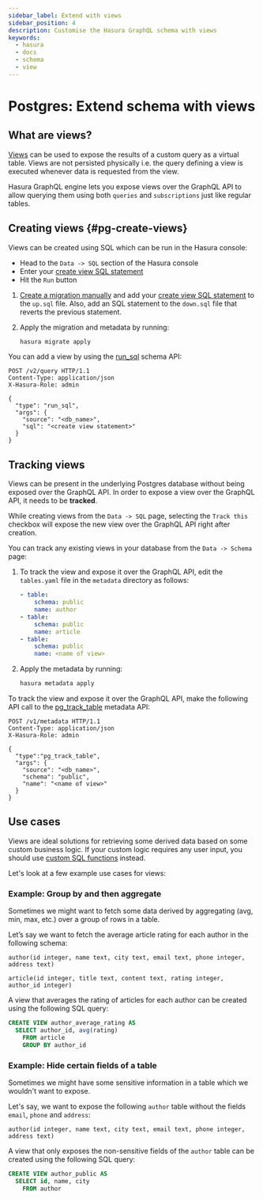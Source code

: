 ```yaml
---
sidebar_label: Extend with views
sidebar_position: 4
description: Customise the Hasura GraphQL schema with views
keywords:
  - hasura
  - docs
  - schema
  - view
---
```



# Postgres: Extend schema with views

## What are views?

[Views](https://www.postgresql.org/docs/current/sql-createview.html) can
be used to expose the results of a custom query as a virtual table.
Views are not persisted physically i.e. the query defining a view is
executed whenever data is requested from the view.

Hasura GraphQL engine lets you expose views over the GraphQL API to
allow querying them using both `queries` and `subscriptions` just like
regular tables.

## Creating views {#pg-create-views}

<Tabs className="api-tabs">
<TabItem value="console" label="Console">

Views can be created using SQL which can be run in the Hasura console:

-   Head to the `Data -> SQL` section of the Hasura console
-   Enter your [create view SQL
    statement](https://www.postgresql.org/docs/current/static/sql-createview.html)
-   Hit the `Run` button

</TabItem>
<TabItem value="cli" label="CLI">

1.  [Create a migration manually](/graphql/core/migrations/advanced/writing-migrations-manually.mdx) and add your
    [create view SQL statement](https://www.postgresql.org/docs/current/static/sql-createview.html)
    to the `up.sql` file. Also, add an SQL statement to the `down.sql`
    file that reverts the previous statement.

2.  Apply the migration and metadata by running:

    ```bash
    hasura migrate apply
    ```

</TabItem>
<TabItem value="api" label="API">

You can add a view by using the [run_sql](/graphql/core/api-reference/schema-api/run-sql.mdx#schema-run-sql) schema API:

```http
POST /v2/query HTTP/1.1
Content-Type: application/json
X-Hasura-Role: admin

{
  "type": "run_sql",
  "args": {
    "source": "<db_name>",
    "sql": "<create view statement>"
  }
}
```

</TabItem>
</Tabs>


## Tracking views

Views can be present in the underlying Postgres database without being
exposed over the GraphQL API. In order to expose a view over the GraphQL
API, it needs to be **tracked**.

<Tabs className="api-tabs">
<TabItem value="console" label="Console">

While creating views from the `Data -> SQL` page, selecting the
`Track this` checkbox will expose the new view over the GraphQL API
right after creation.

You can track any existing views in your database from the
`Data -> Schema` page:

<Thumbnail
  src="/img/graphql/core/schema/schema-track-views.png"
  alt="Track views"
/>

</TabItem>
<TabItem value="cli" label="CLI">

1.  To track the view and expose it over the GraphQL API, edit the
    `tables.yaml` file in the `metadata` directory as follows:

    ```yaml {7-9}
    - table:
        schema: public
        name: author
    - table:
        schema: public
        name: article
    - table:
        schema: public
        name: <name of view>
    ```

2.  Apply the metadata by running:

    ```bash
    hasura metadata apply
    ```

</TabItem>
<TabItem value="api" label="API">

To track the view and expose it over the GraphQL API, make the following
API call to the [pg_track_table](/graphql/core/api-reference/metadata-api/table-view.mdx#metadata-pg-track-table) metadata API:

```http
POST /v1/metadata HTTP/1.1
Content-Type: application/json
X-Hasura-Role: admin

{
  "type":"pg_track_table",
  "args": {
    "source": "<db_name>",
    "schema": "public",
    "name": "<name of view>"
  }
}
```

</TabItem>
</Tabs>

## Use cases

Views are ideal solutions for retrieving some derived data based on some
custom business logic. If your custom logic requires any user input, you
should use [custom SQL functions](/graphql/core/databases/postgres/schema/custom-functions.mdx) instead.

Let's look at a few example use cases for views:

### Example: Group by and then aggregate

Sometimes we might want to fetch some data derived by aggregating (avg,
min, max, etc.) over a group of rows in a table.

Let’s say we want to fetch the average article rating for each author in
the following schema:

```plsql
author(id integer, name text, city text, email text, phone integer, address text)

article(id integer, title text, content text, rating integer, author_id integer)
```

A view that averages the rating of articles for each author can be
created using the following SQL query:

```sql
CREATE VIEW author_average_rating AS
  SELECT author_id, avg(rating)
    FROM article
    GROUP BY author_id
```

### Example: Hide certain fields of a table

Sometimes we might have some sensitive information in a table which we
wouldn't want to expose.

Let's say, we want to expose the following `author` table without the
fields `email`, `phone` and `address`:

```plsql
author(id integer, name text, city text, email text, phone integer, address text)
```

A view that only exposes the non-sensitive fields of the `author` table
can be created using the following SQL query:

```sql
CREATE VIEW author_public AS
  SELECT id, name, city
    FROM author
```
